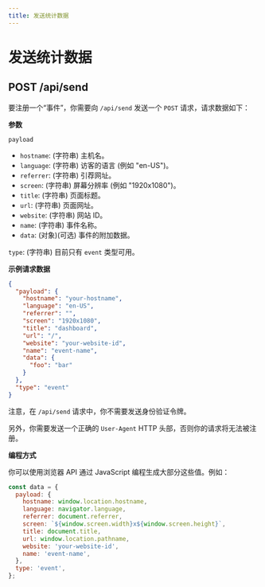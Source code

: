 ```yaml
---
title: 发送统计数据
---
```


# 发送统计数据

## POST /api/send

要注册一个“事件”，你需要向 `/api/send` 发送一个 `POST` 请求，请求数据如下：

**参数**

`payload`

- `hostname`: (字符串) 主机名。
- `language`: (字符串) 访客的语言 (例如 "en-US")。
- `referrer`: (字符串) 引荐网址。
- `screen`: (字符串) 屏幕分辨率 (例如 "1920x1080")。
- `title`: (字符串) 页面标题。
- `url`: (字符串) 页面网址。
- `website`: (字符串) 网站 ID。
- `name`: (字符串) 事件名称。
- `data`: (对象)(可选) 事件的附加数据。

`type`: (字符串) 目前只有 `event` 类型可用。

**示例请求数据**

```json
{
  "payload": {
    "hostname": "your-hostname",
    "language": "en-US",
    "referrer": "",
    "screen": "1920x1080",
    "title": "dashboard",
    "url": "/",
    "website": "your-website-id",
    "name": "event-name",
    "data": {
      "foo": "bar"
    }
  },
  "type": "event"
}
```

注意，在 `/api/send` 请求中，你不需要发送身份验证令牌。

另外，你需要发送一个正确的 `User-Agent` HTTP 头部，否则你的请求将无法被注册。

**编程方式**

你可以使用浏览器 API 通过 JavaScript 编程生成大部分这些值。例如：

```js
const data = {
  payload: {
    hostname: window.location.hostname,
    language: navigator.language,
    referrer: document.referrer,
    screen: `${window.screen.width}x${window.screen.height}`,
    title: document.title,
    url: window.location.pathname,
    website: 'your-website-id',
    name: 'event-name',
  },
  type: 'event',
};
```
